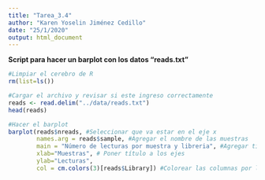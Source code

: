 ```yaml
---
title: "Tarea_3.4"
author: "Karen Yoselin Jiménez Cedillo"
date: "25/1/2020"
output: html_document
---
```


**Script para hacer un barplot con los datos "reads.txt"**

```r
#Limpiar el cerebro de R 
rm(list=ls())
```

```r
#Cargar el archivo y revisar si este ingreso correctamente
reads <- read.delim("../data/reads.txt")
head(reads)
```

```r
#Hacer el barplot 
barplot(reads$nreads, #Seleccionar que va estar en el eje x
        names.arg = reads$sample, #Agregar el nombre de las muestras
        main = "Número de lecturas por muestra y libreria", #Agregar título a la gráfica
        xlab="Muestras", # Poner título a los ejes
        ylab="Lecturas",
        col = cm.colors(3)[reads$Library]) #Colorear las columnas por libreria
```